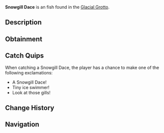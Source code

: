 {{FishInfobox
|image          = Snowgill Dace.png
|rarity         = Uncommon
|sea            = First Sea
|location       = [[Glacial Grotto]]
|sublocation    = 
|sources        = Fishing Rod
|radar_location = 
|xp             = 90
|weather        = 
|time           = Day
|season         = Winter
|bait           = Worm
|base_weight    = 2.5
|base_value     = 160
|weight_range   = 1.5
|base_chance    = 70
|base_resil     = 75
}}
'''Snowgill Dace''' is an {{Rarity|Uncommon}} fish found in the [[Glacial Grotto]].

== Description ==
{{Description|A small, silvery fish with frosty-white gills and a faint blue stripe along its side.|Bestiary Entry}}

== Obtainment ==
{{Description|Common in the grotto's shallow waters.|Bestiary Hint}}
{{Fish Availability|
Glacial Grotto
|top_rods      = 
Azure Of Lagoon\207569.26\22199.87;
Free Spirit Rod\204840.89\19920.43;
Trident Rod\198000.41\15970.06;
Training Rod\197497.91\31695.23;
Leviathan's Fang Rod\195800.04\21934.76;
Flimsy Rod\156416.99\36861.51;
Firefly Rod\189347.21\23031.73;
Nocturnal Rod\122563.04\95407.93;
Fungal Rod\171515.91\23697.57;
No-Life Rod\194786.74\22750.96;
Blazebringer Rod\184593.67\20630.4;
Verdant Shear Rod\183865.75\19891.29;
Zeus Rod\183325.19\20488.63;
Depthseeker Rod\182988.8\19743.74;
Avalanche Rod\180775.3\17846.22;
Challenger's Rod\179522.6\20696.6;
Volcanic Rod\179036.53\20009.33;
Rod Of The Depths\168651.19\18762.24;
Seraphic Rod\167206.98\22603.23;
Rod Of The Forgotten Fang\166385.56\20647.49;
Rod Of The Exalted One\157610.02\17620.71;
Astralhook Rod\153887.71\0;
Ethereal Prism Rod\153559.16\0;
Steady Rod\84566.14\9341.47
|recommended   = Trident Rod
}}

== Catch Quips ==
When catching a Snowgill Dace, the player has a chance to make one of the following exclamations:
* A Snowgill Dace!
* Tiny ice swimmer!
* Look at those gills!

== Change History ==
{{Change History|{{subst:Current Version}}}}

== Navigation ==
{{Fish Navbox|Glacial Grotto}}